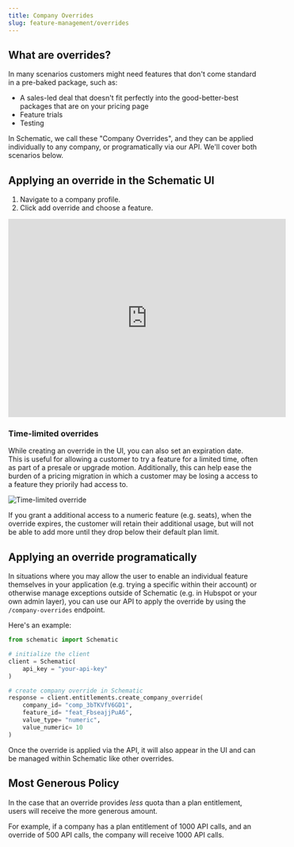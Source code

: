 ```yaml
---
title: Company Overrides
slug: feature-management/overrides
---
```


## What are overrides?

In many scenarios customers might need features that don't come standard in a pre-baked package, such as:
- A sales-led deal that doesn't fit perfectly into the good-better-best packages that are on your pricing page
- Feature trials
- Testing 

In Schematic, we call these "Company Overrides", and they can be applied individually to any company, or programatically via our API. We'll cover both scenarios below.

## Applying an override in the Schematic UI

1. Navigate to a company profile.
2. Click add override and choose a feature.

<iframe
  width="560"
  height="400"
  src="https://schematichq-1.wistia.com/embed/iframe/uaavkg9bwn"
  title="Company Override"
  frameBorder="0"
  allow="accelerometer; autoplay; clipboard-write; encrypted-media; gyroscope; picture-in-picture"
  allowFullScreen
></iframe>

### Time-limited overrides

While creating an override in the UI, you can also set an expiration date. This is useful for allowing a customer to try a feature for a limited time, often as part of a presale or upgrade motion. Additionally, this can help ease the burden of a pricing migration in which a customer may be losing a access to a feature they priorily had access to.

![Time-limited override](../../assets/images/features/features-timed-overrides.png)

<Note>If you grant a additional access to a numeric feature (e.g. seats), when the override expires, the customer will retain their additional usage, but will not be able to add more until they drop below their default plan limit.</Note>

## Applying an override programatically

In situations where you may allow the user to enable an individual feature themselves in your application (e.g. trying a specific within their account) or otherwise manage exceptions outside of Schematic (e.g. in Hubspot or your own admin layer), you can use our API to apply the override by using the `/company-overrides` endpoint.

Here's an example:

```python
from schematic import Schematic

# initialize the client
client = Schematic(
    api_key = "your-api-key"
)

# create company override in Schematic
response = client.entitlements.create_company_override(
    company_id= "comp_3bTKVfV6GD1",
    feature_id= "feat_FbseajjPuA6",
    value_type= "numeric",
    value_numeric= 10
)
```

Once the override is applied via the API, it will also appear in the UI and can be managed within Schematic like other overrides.

## Most Generous Policy

In the case that an override provides _less_ quota than a plan entitlement, users will receive the more generous amount. 

For example, if a company has a plan entitlement of 1000 API calls, and an override of 500 API calls, the company will receive 1000 API calls.
